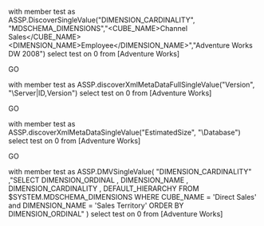 with member test as 
ASSP.DiscoverSingleValue("DIMENSION_CARDINALITY", "MDSCHEMA_DIMENSIONS","<CUBE_NAME>Channel Sales</CUBE_NAME><DIMENSION_NAME>Employee</DIMENSION_NAME>","<CATALOG>Adventure Works DW 2008</CATALOG>")
select test on 0
from [Adventure Works]

GO

with member test as 
ASSP.discoverXmlMetaDataFullSingleValue("Version", "\Server|ID,Version")
select test on 0
from [Adventure Works]

GO

with member test as 
ASSP.discoverXmlMetaDataSingleValue("EstimatedSize", "\Database")
select test on 0
from [Adventure Works]

GO

with member test as 
ASSP.DMVSingleValue(
 "DIMENSION_CARDINALITY"
 ,"SELECT DIMENSION_ORDINAL
 , DIMENSION_NAME
 , DIMENSION_CARDINALITY
 , DEFAULT_HIERARCHY
  FROM $SYSTEM.MDSCHEMA_DIMENSIONS
 WHERE CUBE_NAME = 'Direct Sales'
 and DIMENSION_NAME = 'Sales Territory'
 ORDER BY DIMENSION_ORDINAL"
)
select test on 0
from [Adventure Works]